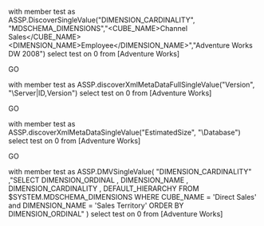 with member test as 
ASSP.DiscoverSingleValue("DIMENSION_CARDINALITY", "MDSCHEMA_DIMENSIONS","<CUBE_NAME>Channel Sales</CUBE_NAME><DIMENSION_NAME>Employee</DIMENSION_NAME>","<CATALOG>Adventure Works DW 2008</CATALOG>")
select test on 0
from [Adventure Works]

GO

with member test as 
ASSP.discoverXmlMetaDataFullSingleValue("Version", "\Server|ID,Version")
select test on 0
from [Adventure Works]

GO

with member test as 
ASSP.discoverXmlMetaDataSingleValue("EstimatedSize", "\Database")
select test on 0
from [Adventure Works]

GO

with member test as 
ASSP.DMVSingleValue(
 "DIMENSION_CARDINALITY"
 ,"SELECT DIMENSION_ORDINAL
 , DIMENSION_NAME
 , DIMENSION_CARDINALITY
 , DEFAULT_HIERARCHY
  FROM $SYSTEM.MDSCHEMA_DIMENSIONS
 WHERE CUBE_NAME = 'Direct Sales'
 and DIMENSION_NAME = 'Sales Territory'
 ORDER BY DIMENSION_ORDINAL"
)
select test on 0
from [Adventure Works]